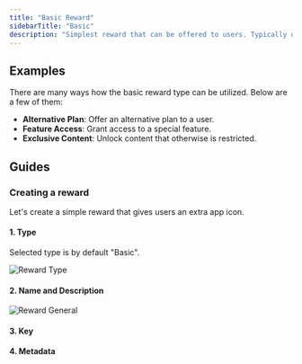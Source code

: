 ```yaml
---
title: "Basic Reward"
sidebarTitle: "Basic"
description: "Simplest reward that can be offered to users. Typically used to grant a user an access, feature, or content."
---
```



<Moved />


## Examples

There are many ways how the basic reward type can be utilized.
Below are a few of them:

- **Alternative Plan**: Offer an alternative plan to a user.
- **Feature Access**: Grant access to a special feature.
- **Exclusive Content**: Unlock content that otherwise is restricted.

## Guides

### Creating a reward

Let's create a simple reward that gives users an extra app icon.

#### 1. Type

Selected type is by default "Basic".

![Reward Type](/images/create-basic-reward-1.png)

#### 2. Name and Description

<RewardNameAndDescription />

![Reward General](/images/create-basic-reward-2.png)

#### 3. Key

<RewardKey />

#### 4. Metadata

<RewardMetadata />
